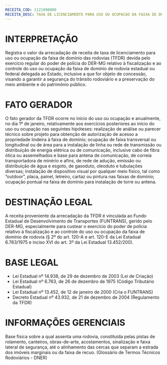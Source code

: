 ```yaml
---
RECEITA_COD: 1121090000
RECEITA_DESC: TAXA DE LICENCIAMENTO PARA USO OU OCUPACAO DA FAIXA DE DOMINIO DAS RODOVIAS - TFDR
---
```

# INTERPRETAÇÃO
Registra o valor da arrecadação de receita de taxa de licenciamento para uso ou ocupação da faixa de domínio das rodovias (TFDR) devida pelo exercício regular do poder de polícia do DER-MG relativo à fiscalização e ao controle do uso ou ocupação da faixa de domínio de rodovia estadual ou federal delegada ao Estado, inclusive a que for objeto de concessão, visando a garantir a segurança do trânsito rodoviário e a preservação do meio ambiente e do patrimônio público.

# FATO GERADOR
O fato gerador da TFDR ocorre no início do uso ou ocupação e anualmente, no dia 1º de janeiro, relativamente aos exercícios posteriores ao início do uso ou ocupação nas seguintes hipóteses: realização de análise ou parecer técnico sobre projeto para obtenção de autorização de acesso a propriedade lindeira à faixa de domínio; ocupação de faixa transversal ou longitudinal ou de área para a instalação de linha ou rede de transmissão ou distribuição de energia elétrica ou de comunicação, inclusive cabo de fibra ótica ou assemelhados e base para antena de comunicação, de correia transportadora de minério e afins, de rede de adução, emissão ou distribuição de água e esgoto, de gasoduto, oleoduto e tubulações diversas; instalação de dispositivo visual por qualquer meio físico, tal como "outdoor", placa, painel, letreiro, cartaz ou pintura nas faixas de domínio; ocupação pontual na faixa de domínio para instalação de torre ou antena.

# DESTINAÇÃO LEGAL
A receita proveniente da arrecadação da TFDR é vinculada ao Fundo Estadual de Desenvolvimento de Transportes (FUNTRANS), gerido pelo DER-MG, especialmente para custear o exercício do poder de polícia relativo à fiscalização e ao controle do uso ou ocupação da faixa de domínio de rodovia (§ 2º do art. 120-A e art. 120-E da Lei Estadual 6.763/1975 e inciso XVI do art. 3º da Lei Estadual 13.452/200).

# BASE LEGAL
- Lei Estadual nº 14.938, de 29 de dezembro de 2003 (Lei de Criação)
- Lei Estadual nº 6.763, de 26 de dezembro de 1975 (Código Tributário Estadual)
- Lei Estadual nº 13.452, de 12 de janeiro de 2000 (Cria o FUNTRANS)
- Decreto Estadual nº 43.932, de 21 de dezembro de 2004 (Regulamento da TFDR)


# INFORMAÇÕES GERENCIAIS
Base física sobre a qual assenta uma rodovia, constituída pelas pistas de rolamento, canteiros, obras-de-arte, acostamentos, sinalização e faixa lateral de segurança, até o alinhamento das cercas que separam a estrada dos imóveis marginais ou da faixa de recuo. (Glossário de Termos Técnicos Rodoviários - DNER)
